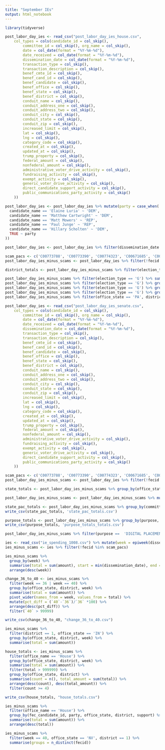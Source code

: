 ```yaml
---
title: "September IEs"
output: html_notebook
---
```


```r
library(tidyverse)
```

```r
post_labor_day_ies <- read_csv("post_labor_day_ies_house.csv", 
    col_types = cols(candidate_id = col_skip(), 
        committee_id = col_skip(), org_name = col_skip(), 
        date = col_date(format = "%Y-%m-%d"),
        date_received = col_date(format = "%Y-%m-%d"), 
        dissemination_date = col_date(format = "%Y-%m-%d"),
        transaction_type = col_skip(),
        transaction_description = col_skip(),
        benef_cmte_id = col_skip(),
        benef_cand_id = col_skip(),
        benef_candidate = col_skip(),
        benef_office = col_skip(),
        benef_state = col_skip(),
        benef_district = col_skip(),
        conduit_name = col_skip(),
        conduit_address_one = col_skip(),
        conduit_address_two = col_skip(),
        conduit_city = col_skip(),
        conduit_state = col_skip(),
        conduit_zip = col_skip(),
        increased_limit = col_skip(),
        lat = col_skip(),
        lng = col_skip(),
        category_code = col_skip(),
        created_at = col_skip(),
        updated_at = col_skip(),
        trump_property = col_skip(),
        federal_amount = col_skip(),
        nonfederal_amount = col_skip(),
        administrative_voter_drive_activity = col_skip(),
        fundraising_activity = col_skip(),
        exempt_activity = col_skip(),
        generic_voter_drive_activity = col_skip(),
        direct_candidate_support_activity = col_skip(),
        public_communications_party_activity = col_skip()
    ))

```

```r
post_labor_day_ies <- post_labor_day_ies %>% mutate(party = case_when(
  candidate_name == 'Elaine Luria' ~ 'DEM', 
  candidate_name == 'Matthew Cartwright' ~ 'DEM',
  candidate_name == 'Matt Mowers' ~ 'REP',
  candidate_name == 'Paul Junge' ~ 'REP',
  candidate_name == 'Hillary Scholten' ~ 'DEM',
  TRUE ~ party
))

post_labor_day_ies <- post_labor_day_ies %>% filter(dissemination_date >= '2022-09-01')
```



```r
scam_pacs <- c('C00773788', 'C00773390', 'C00774323', 'C00671685', 'C00771865', 'C00795831', 'C00759365', 'C00759332', 'C00773788', 'C00758938', 'C00712885', 'C00699801', 'C00685982', 'C00774323', 'C00622472', 'C00758953', 'C00787671', 'C00653386')
post_labor_day_ies_minus_scams <- post_labor_day_ies %>% filter(!fecid %in% scam_pacs)
```

```r
district_totals <- post_labor_day_ies_minus_scams %>% filter(election_type == 'G') %>% group_by(office_state, district) %>% summarize(total = sum(amount), cmtes = n_distinct(fecid)) %>% arrange(desc(total))
```

```r
post_labor_day_ies_minus_scams %>% filter(election_type == 'G') %>% summarize(total = sum(amount))
post_labor_day_ies_minus_scams %>% filter(election_type == 'G') %>% group_by(party, support) %>%  summarize(total = sum(amount)) %>% pivot_wider(names_from = support, values_from = total)
post_labor_day_ies_minus_scams %>% filter(election_type == 'G') %>% group_by(committee_name) %>%  summarize(total = sum(amount)) %>% arrange(desc(total))
post_labor_day_ies_minus_scams %>% filter(election_type == 'G') %>% group_by(fec_candidate_id, support) %>%  summarize(total = sum(amount)) %>%  pivot_wider(names_from = support, values_from = total) %>% mutate(total = O + S) %>% arrange(desc(total))
post_labor_day_ies_minus_scams %>% filter(office_state == 'PA', district == 8)
```
```r
post_labor_day_ies <- read_csv("post_labor_day_ies_senate.csv", 
    col_types = cols(candidate_id = col_skip(), 
        committee_id = col_skip(), org_name = col_skip(), 
        date = col_date(format = "%Y-%m-%d"),
        date_received = col_date(format = "%Y-%m-%d"), 
        dissemination_date = col_date(format = "%Y-%m-%d"),
        transaction_type = col_skip(),
        transaction_description = col_skip(),
        benef_cmte_id = col_skip(),
        benef_cand_id = col_skip(),
        benef_candidate = col_skip(),
        benef_office = col_skip(),
        benef_state = col_skip(),
        benef_district = col_skip(),
        conduit_name = col_skip(),
        conduit_address_one = col_skip(),
        conduit_address_two = col_skip(),
        conduit_city = col_skip(),
        conduit_state = col_skip(),
        conduit_zip = col_skip(),
        increased_limit = col_skip(),
        lat = col_skip(),
        lng = col_skip(),
        category_code = col_skip(),
        created_at = col_skip(),
        updated_at = col_skip(),
        trump_property = col_skip(),
        federal_amount = col_skip(),
        nonfederal_amount = col_skip(),
        administrative_voter_drive_activity = col_skip(),
        fundraising_activity = col_skip(),
        exempt_activity = col_skip(),
        generic_voter_drive_activity = col_skip(),
        direct_candidate_support_activity = col_skip(),
        public_communications_party_activity = col_skip()
    ))
```

```r
scam_pacs <- c('C00773788', 'C00773390', 'C00774323', 'C00671685', 'C00771865', 'C00795831', 'C00759365', 'C00759332', 'C00773788', 'C00758938', 'C00712885', 'C00699801', 'C00685982', 'C00774323', 'C00622472', 'C00758953', 'C00787671', 'C00653386')
post_labor_day_ies_minus_scams <- post_labor_day_ies %>% filter(!fecid %in% scam_pacs)

```
```r
state_totals <- post_labor_day_ies_minus_scams %>% group_by(office_state) %>% summarise(total = sum(amount), cmtes = n_distinct(fecid)) %>% arrange(desc(total))
```

```r
post_labor_day_ies_minus_scams <- post_labor_day_ies_minus_scams %>% mutate(committee_name = str_to_title(committee_name))
```

```r
state_pac_totals <- post_labor_day_ies_minus_scams %>% group_by(committee_name, office_state) %>% summarise(total = sum(amount)) %>% pivot_wider(names_from=office_state, values_from = total)
write_csv(state_pac_totals, 'state_pac_totals.csv')
```

```r
purpose_totals <- post_labor_day_ies_minus_scams %>% group_by(purpose, office_state) %>% summarise(total = sum(amount)) %>% pivot_wider(names_from=office_state, values_from = total)
write_csv(purpose_totals, 'purpose_totals_totals.csv')
```

```r
post_labor_day_ies_minus_scams %>% filter(purpose ==  'DIGITAL PLACEMENT')
```

```r
ies <- read_csv("ie_spending_1008.csv") %>% mutate(week = epiweek(dissemination_date))
ies_minus_scams <- ies %>% filter(!fecid %in% scam_pacs)

```


```r
ies_minus_scams %>% 
  group_by(week) %>% 
  summarise(total = sum(amount), start = min(dissemination_date), end = max(dissemination_date)) %>% 
  arrange(desc(week))
```
```r
change_36_to_40 <- ies_minus_scams %>% 
  filter(week == 36 | week == 40) %>% 
  group_by(office_state, district, week) %>% 
  summarise(total = sum(amount)) %>% 
  pivot_wider(names_from = week, values_from = total) %>% 
  mutate(pct_diff = (`40`-`36`)/`36` *100) %>% 
  arrange(desc(pct_diff)) %>% 
  filter(`40` > 99999)

write_csv(change_36_to_40, "change_36_to_40.csv")

```
```r
ies_minus_scams %>% 
  filter(district == 1, office_state == 'IN') %>% 
  group_by(office_state, district, week) %>% 
  summarise(total = sum(amount))
```


```r
house_totals <- ies_minus_scams %>% 
  filter(office_name == 'House') %>% 
  group_by(office_state, district, week) %>% 
  summarise(total = sum(amount)) %>% 
  filter(total > 999999) %>% 
  group_by(office_state, district) %>% 
  summarise(count = n(), total_amount = sum(total)) %>% 
  arrange(desc(count), desc(total_amount)) %>% 
  filter(count >= 4)

write_csv(house_totals, "house_totals.csv")
```

```r
ies_minus_scams %>% 
  filter(office_name == 'House') %>% 
  group_by(fec_candidate_id, party, office_state, district, support) %>% 
  summarise(total = sum(amount)) %>% 
  arrange(desc(total))
```

```r
ies_minus_scams %>% 
  filter(week == 40, office_state == 'NV', district == 1) %>% 
  summarise(groups = n_distinct(fecid))
```

